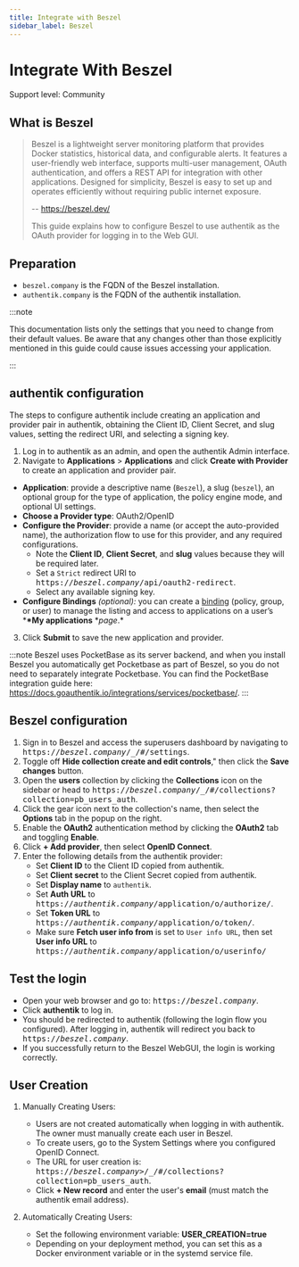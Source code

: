 ```yaml
---
title: Integrate with Beszel
sidebar_label: Beszel
---
```


# Integrate With Beszel

<span class="badge badge--secondary">Support level: Community</span>

## What is Beszel

> Beszel is a lightweight server monitoring platform that provides Docker statistics, historical data, and configurable alerts.
> It features a user-friendly web interface, supports multi-user management, OAuth authentication, and offers a REST API for integration with other applications.
> Designed for simplicity, Beszel is easy to set up and operates efficiently without requiring public internet exposure.
>
> -- https://beszel.dev/
>
> This guide explains how to configure Beszel to use authentik as the OAuth provider for logging in to the Web GUI.

## Preparation

- `beszel.company` is the FQDN of the Beszel installation.
- `authentik.company` is the FQDN of the authentik installation.

:::note

This documentation lists only the settings that you need to change from their default values. Be aware that any changes other than those explicitly mentioned in this guide could cause issues accessing your application.

:::

## authentik configuration

The steps to configure authentik include creating an application and provider pair in authentik, obtaining the Client ID, Client Secret, and slug values, setting the redirect URI, and selecting a signing key.

1. Log in to authentik as an admin, and open the authentik Admin interface.
2. Navigate to **Applications** > **Applications** and click **Create with Provider** to create an application and provider pair.

- **Application**: provide a descriptive name (`Beszel`), a slug (`beszel`), an optional group for the type of application, the policy engine mode, and optional UI settings.
- **Choose a Provider type**: OAuth2/OpenID
- **Configure the Provider**: provide a name (or accept the auto-provided name), the authorization flow to use for this provider, and any required configurations.
    - Note the **Client ID**, **Client Secret**, and **slug** values because they will be required later.
    - Set a `Strict` redirect URI to <kbd>https://<em>beszel.company</em>/api/oauth2-redirect</kbd>.
    - Select any available signing key.
- **Configure Bindings** _(optional):_ you can create a [binding](https://docs.goauthentik.io/docs/add-secure-apps/flows-stages/bindings/) (policy, group, or user) to manage the listing and access to applications on a user’s \***\*My applications** \*_page_.\*

3. Click **Submit** to save the new application and provider.

:::note
Beszel uses PocketBase as its server backend, and when you install Beszel you automatically get Pocketbase as part of Beszel, so you do not need to separately integrate Pocketbase. You can find the PocketBase integration guide here: https://docs.goauthentik.io/integrations/services/pocketbase/.
:::

## Beszel configuration

1. Sign in to Beszel and access the superusers dashboard by navigating to <kbd>https://<em>beszel.company</em>/\_/#/settings</kbd>.
2. Toggle off **Hide collection create and edit controls**," then click the **Save changes** button.
3. Open the **users** collection by clicking the **Collections** icon on the sidebar or head to <kbd>https://<em>beszel.company</em>/\_/#/collections?collection=pb_users_auth</kbd>.
4. Click the gear icon next to the collection's name, then select the **Options** tab in the popup on the right.
5. Enable the **OAuth2** authentication method by clicking the **OAuth2** tab and toggling **Enable**.
6. Click **+ Add provider**, then select **OpenID Connect**.
7. Enter the following details from the authentik provider:
    - Set **Client ID** to the Client ID copied from authentik.
    - Set **Client secret** to the Client Secret copied from authentik.
    - Set **Display name** to `authentik`.
    - Set **Auth URL** to <kbd>https://<em>authentik.company</em>/application/o/authorize/</kbd>.
    - Set **Token URL** to <kbd>https://<em>authentik.company</em>/application/o/token/</kbd>.
    - Make sure **Fetch user info from** is set to `User info URL`, then set **User info URL** to <kbd>https://<em>authentik.company</em>/application/o/userinfo/</kbd>

## Test the login

- Open your web browser and go to: <kbd>https://<em>beszel.company</em></kbd>.
- Click **authentik** to log in.
- You should be redirected to authentik (following the login flow you configured). After logging in, authentik will redirect you back to <kbd>https://<em>beszel.company</em></kbd>.
- If you successfully return to the Beszel WebGUI, the login is working correctly.

## User Creation

1. Manually Creating Users:

    - Users are not created automatically when logging in with authentik. The owner must manually create each user in Beszel.
    - To create users, go to the System Settings where you configured OpenID Connect.
    - The URL for user creation is: <kbd>https://<em>beszel.company</em>>/\_/#/collections?collection=pb_users_auth</kbd>.
    - Click **+ New record** and enter the user's **email** (must match the authentik email address).

2. Automatically Creating Users:
    - Set the following environment variable: **USER_CREATION=true**
    - Depending on your deployment method, you can set this as a Docker environment variable or in the systemd service file.
